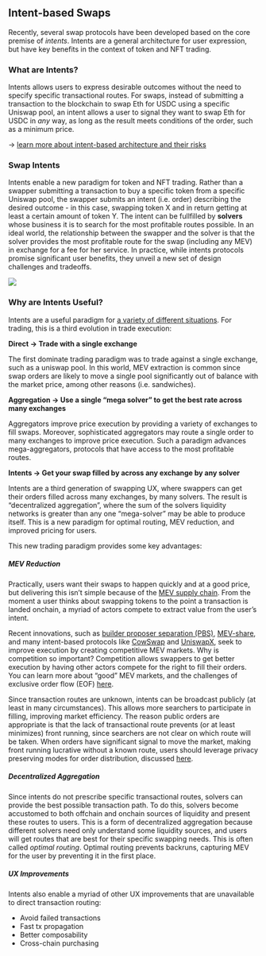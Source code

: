## Intent-based Swaps

Recently, several swap protocols have been developed based on the core premise of _intents_. Intents are a general architecture for user expression, but have key benefits in the context of token and NFT trading.

### What are Intents?

Intents allows users to express desirable outcomes without the need to specify specific transactional routes. For swaps, instead of submitting a transaction to the blockchain to swap Eth for USDC using a specific Uniswap pool, an intent allows a user to signal they want to swap Eth for USDC in _any_ way, as long as the result meets conditions of the order, such as a minimum price.

→ [learn more about intent-based architecture and their risks](https://www.paradigm.xyz/2023/06/intents)

### Swap Intents

Intents enable a new paradigm for token and NFT trading. Rather than a swapper submitting a transaction to buy a specific token from a specific Uniswap pool, the swapper submits an intent (i.e. order) describing the desired outcome - in this case, swapping token X and in return getting at least a certain amount of token Y. The intent can be fullfilled by **solvers** whose business it is to search for the most profitable routes possible. In an ideal world, the relationship between the swapper and the solver is that the solver provides the most profitable route for the swap (including any MEV) in exchange for a fee for her service. In practice, while intents protocols promise significant user benefits, they unveil a new set of design challenges and tradeoffs.

![](../public/tx-v-intent-2.png)

### Why are Intents Useful?

Intents are a useful paradigm for [a variety of different situations](https://brinktrade.medium.com/powerful-intents-part-1-7f97cc6425b3). For trading, this is a third evolution in trade execution:

**Direct → Trade with a single exchange**

The first dominate trading paradigm was to trade against a single exchange, such as a uniswap pool. In this world, MEV extraction is common since swap orders are likely to move a single pool significantly out of balance with the market price, among other reasons (i.e. sandwiches).

**Aggregation → Use a single “mega solver” to get the best rate across many exchanges**

Aggregators improve price execution by providing a variety of exchanges to fill swaps. Moreover, sophisticated aggregators may route a single order to many exchanges to improve price execution. Such a paradigm advances mega-aggregators, protocols that have access to the most profitable routes.

**Intents → Get your swap filled by across any exchange by any solver**

Intents are a third generation of swapping UX, where swappers can get their orders filled across many exchanges, by many solvers. The result is “decentralized aggregation”, where the sum of the solvers liquidity networks is greater than any one “mega-solver” may be able to produce itself. This is a new paradigm for optimal routing, MEV reduction, and improved pricing for users.

This new trading paradigm provides some key advantages:

##### MEV Reduction

Practically, users want their swaps to happen quickly and at a good price, but delivering this isn’t simple because of the [MEV supply chain](https://flashbots.mirror.xyz/bqCakwfQZkMsq63b50vib-nibo5eKai0QuK7m-Dsxpo). From the moment a user thinks about swapping tokens to the point a transaction is landed onchain, a myriad of actors compete to extract value from the user’s intent.

Recent innovations, such as [builder proposer separation (PBS)](https://boost.flashbots.net/), [MEV-share](/https://docs.flashbots.net/flashbots-protect/mev-share), and many intent-based protocols like [CowSwap](https://cow.fi/) and [UniswapX](https://uniswap.org/whitepaper-uniswapx.pdf), seek to improve execution by creating competitive MEV markets. Why is competition so important? Competition allows swappers to get better execution by having other actors compete for the right to fill their orders. You can learn more about “good” MEV markets, and the challenges of exclusive order flow (EOF) [here](https://writings.flashbots.net/order-flow-auctions-and-centralisation).

Since transaction routes are unknown, intents can be broadcast publicly (at least in many circumstances). This allows more searchers to participate in filling, improving market efficiency. The reason public orders are appropriate is that the lack of transactional route prevents (or at least minimizes) front running, since searchers are not clear on which route will be taken. When orders have significant signal to move the market, making front running lucrative without a known route, users should leverage privacy preserving modes for order distribution, discussed [here](/privacy).

##### Decentralized Aggregation

Since intents do not prescribe specific transactional routes, solvers can provide the best possible transaction path. To do this, solvers become accustomed to both offchain and onchain sources of liquidity and present these routes to users. This is a form of decentralized aggregation because different solvers need only understand some liquidity sources, and users will get routes that are best for their specific swapping needs. This is often called _optimal routing_. Optimal routing prevents backruns, capturing MEV for the user by preventing it in the first place.

##### UX Improvements

Intents also enable a myriad of other UX improvements that are unavailable to direct transaction routing:

- Avoid failed transactions
- Fast tx propagation
- Better composability
- Cross-chain purchasing
